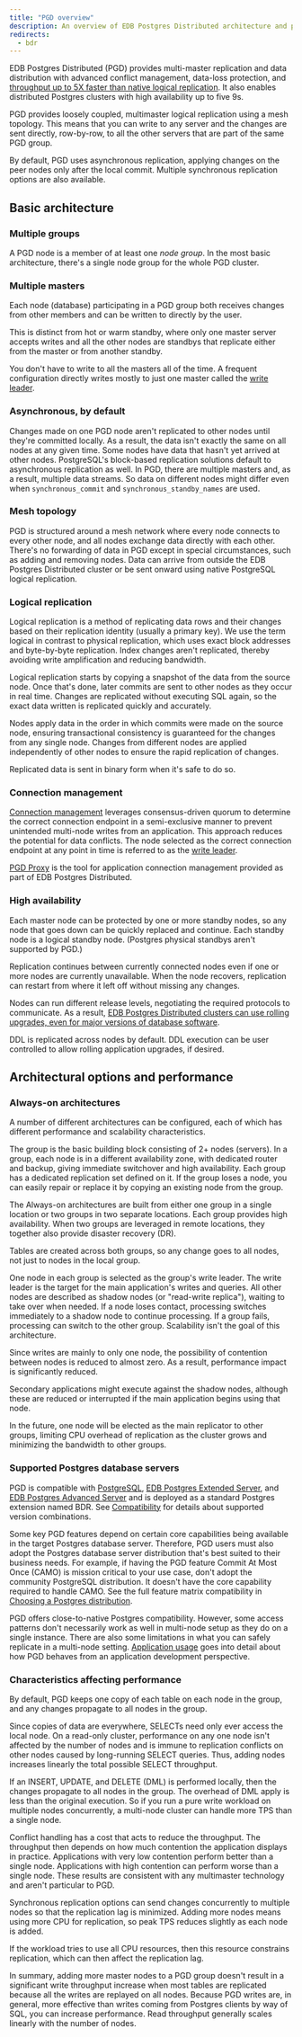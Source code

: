 ```yaml
---
title: "PGD overview"
description: An overview of EDB Postgres Distributed architecture and performance characteristics
redirects: 
  - bdr
---
```


EDB Postgres Distributed (PGD) provides multi-master replication and data distribution with advanced conflict management, data-loss protection, and [throughput up to 5X faster than native logical replication](https://www.enterprisedb.com/blog/performance-improvements-edb-postgres-distributed). It also enables distributed Postgres clusters with high availability up to five 9s.

PGD provides loosely coupled, multimaster logical replication using a mesh topology. This means that you can write to any server and the changes are sent directly, row-by-row, to all the other servers that are part of the same PGD group.

By default, PGD uses asynchronous replication, applying changes on the peer nodes only after the local commit. Multiple synchronous replication options are also available.

## Basic architecture

### Multiple groups

A PGD node is a member of at least one *node group*. In the most basic architecture, there's a single node group for the whole PGD cluster.

### Multiple masters

Each node (database) participating in a PGD group both receives changes from other members and can be written to directly by the user.

This is distinct from hot or warm standby, where only one master server accepts writes and all the other nodes are standbys that replicate either from the master or from another standby.

You don't have to write to all the masters all of the time. A frequent configuration directly writes mostly to just one master called the [write leader](../terminology/#write-leader).

### Asynchronous, by default

Changes made on one PGD node aren't replicated to other nodes until they're committed locally. As a result, the data isn't exactly the same on all nodes at any given time. Some nodes have data that hasn't yet arrived at other nodes. PostgreSQL's block-based replication solutions default to asynchronous replication as well. In PGD, there are multiple masters and, as a result, multiple data streams. So data on different nodes might differ even when `synchronous_commit` and `synchronous_standby_names` are used.

### Mesh topology

PGD is structured around a mesh network where every node connects to every other node, and all nodes exchange data directly with each other. There's no forwarding of data in PGD except in special circumstances, such as adding and removing nodes. Data can arrive from outside the EDB Postgres Distributed cluster or be sent onward using native PostgreSQL logical replication.

### Logical replication

Logical replication is a method of replicating data rows and their changes based on their replication identity (usually a primary key). We use the term logical in contrast to physical replication, which uses exact block addresses and byte-by-byte replication. Index changes aren't replicated, thereby avoiding write amplification and reducing bandwidth.

Logical replication starts by copying a snapshot of the data from the source node. Once that's done, later commits are sent to other nodes as they occur in real time. Changes are replicated without executing SQL again, so the exact data written is replicated quickly and accurately.

Nodes apply data in the order in which commits were made on the source node, ensuring transactional consistency is guaranteed for the changes from any single node. Changes from different nodes are applied independently of other nodes to ensure the rapid replication of changes.

Replicated data is sent in binary form when it's safe to do so.


### Connection management

[Connection management](../routing) leverages consensus-driven quorum to determine the correct connection endpoint in a semi-exclusive manner to prevent unintended multi-node writes from an application. This approach reduces the potential for data conflicts. The node selected as the correct connection endpoint at any point in time is referred to as the [write leader](../terminology/#write-leader).

[PGD Proxy](../routing/proxy) is the tool for application connection management provided as part of EDB Postgres Distributed.

### High availability

Each master node can be protected by one or more standby nodes, so any node that goes down can be quickly replaced and continue. Each standby node is a logical standby node. 
(Postgres physical standbys aren't supported by PGD.)

Replication continues between currently connected nodes even if one or more nodes are currently unavailable. When the node recovers, replication can restart from where it left off without missing any changes.

Nodes can run different release levels, negotiating the required protocols to communicate. As a result, [EDB Postgres Distributed clusters can use rolling upgrades, even for major versions of database software](https://www.enterprisedb.com/docs/pgd/latest/upgrades/upgrading_major_rolling/).

DDL is replicated across nodes by default. DDL execution can be user controlled to allow rolling application upgrades, if desired.

## Architectural options and performance

### Always-on architectures

A number of different architectures can be configured, each of which has different performance and scalability characteristics.

The group is the basic building block consisting of 2+ nodes (servers). In a group, each node is in a different availability zone, with dedicated router and backup, giving immediate switchover and high availability. Each group has a dedicated replication set defined on it. If the group loses a node, you can easily repair or replace it by copying an existing node from the group.

The Always-on architectures are built from either one group in a single location or two groups in two separate locations. Each group provides high availability. When two groups are leveraged in remote locations, they together also provide disaster recovery (DR).

Tables are created across both groups, so any change goes to all nodes, not just to nodes in the local group.

One node in each group is selected as the group's write leader. The write leader is the target for the main application's writes and queries. All other nodes are described as shadow nodes (or "read-write replica"), waiting to take over when needed. If a node loses contact, processing switches immediately to a shadow node to continue processing. If a group fails, processing can switch to the other group. Scalability isn't the goal of this architecture.

Since writes are mainly to only one node, the possibility of contention between nodes is reduced to almost zero. As a result, performance impact is significantly reduced.

Secondary applications might execute against the shadow nodes, although these are reduced or interrupted if the main application begins using that node.

In the future, one node will be elected as the main replicator to other groups, limiting CPU overhead of replication as the cluster grows and minimizing the bandwidth to other groups.

### Supported Postgres database servers

PGD is compatible with [PostgreSQL](https://www.postgresql.org/), [EDB Postgres Extended Server](https://techsupport.enterprisedb.com/customer_portal/sw/2ndqpostgres/), and [EDB Postgres Advanced Server](/epas/latest) and is deployed as a standard Postgres extension named BDR. See [Compatibility](../#compatibility) for details about supported version combinations.

Some key PGD features depend on certain core capabilities being available in the target Postgres database server. Therefore, PGD users must also adopt the Postgres database server distribution that's best suited to their business needs. For example, if having the PGD feature Commit At Most Once (CAMO) is mission critical to your use case, don't adopt the community PostgreSQL distribution. It doesn't have the core capability required to handle CAMO. See the full feature matrix compatibility in [Choosing a Postgres distribution](../planning/choosing_server/).

PGD offers close-to-native Postgres compatibility. However, some access patterns don't necessarily work as well in multi-node setup as they do on a single instance. There are also some limitations in what you can safely replicate in a multi-node setting. [Application usage](../appusage) goes into detail about how PGD behaves from an application development perspective.

### Characteristics affecting performance

By default, PGD keeps one copy of each table on each node in the group, and any changes propagate to all nodes in the group.

Since copies of data are everywhere, SELECTs need only ever access the local node. On a read-only cluster, performance on any one node isn't affected by the number of nodes and is immune to replication conflicts on other nodes caused by long-running SELECT queries. Thus, adding nodes increases linearly the total possible SELECT throughput.

If an INSERT, UPDATE, and DELETE (DML) is performed locally, then the changes propagate to all nodes in the group. The overhead of DML apply is less than the original execution. So if you run a pure write workload on multiple nodes concurrently, a multi-node cluster can handle more TPS than a single node.

Conflict handling has a cost that acts to reduce the throughput. The throughput then depends on how much contention the application displays in practice. Applications with very low contention perform better than a single node. Applications with high contention can perform worse than a single node. These results are consistent with any multimaster technology and aren't particular to PGD.

Synchronous replication options can send changes concurrently to multiple nodes so that the replication lag is minimized. Adding more nodes means using more CPU for replication, so peak TPS reduces slightly as each node is added.

If the workload tries to use all CPU resources, then this resource constrains replication, which can then affect the replication lag.

In summary, adding more master nodes to a PGD group doesn't result in a significant write
throughput increase when most tables are replicated because all the writes are replayed on all nodes. Because PGD writes are, in general, more effective than writes coming from Postgres clients by way of SQL, you can increase performance. Read throughput generally scales linearly with the number of nodes.

